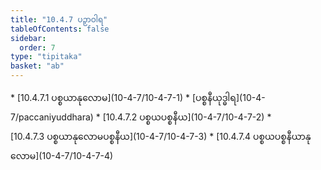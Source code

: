 ```yaml
---
title: "10.4.7 ပဉှာဝါရ"
tableOfContents: false
sidebar:
  order: 7
type: "tipitaka"
basket: "ab"
---
```



<DynamicBreadcrumb />



<TableOfContents>
* [10.4.7.1 ပစ္စယာနုလောမ](10-4-7/10-4-7-1)
* [ပစ္စနီယုဒ္ဓါရ](10-4-7/paccaniyuddhara)
* [10.4.7.2 ပစ္စယပစ္စနီယ](10-4-7/10-4-7-2)
* [10.4.7.3 ပစ္စယာနုလောမပစ္စနီယ](10-4-7/10-4-7-3)
* [10.4.7.4 ပစ္စယပစ္စနီယာနုလောမ](10-4-7/10-4-7-4)
</TableOfContents>